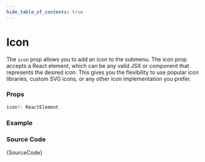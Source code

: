 ```yaml
---
hide_table_of_contents: true
---
```



# Icon

The `icon` prop allows you to add an icon to the submenu. The icon prop accepts a React element, which can be any valid JSX or component that represents the desired icon. This gives you the flexibility to use popular icon libraries, custom SVG icons, or any other icon implementation you prefer.

### Props

```ts noCopy
icon?: ReactElement
```

### Example

<BrowserWindow>
  <Provider>
    <Icon />
  </Provider>
</BrowserWindow>

### Source Code

<TsToJsCodeSnippet>{SourceCode}</TsToJsCodeSnippet>
